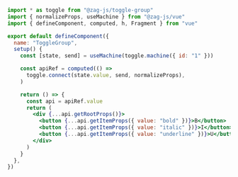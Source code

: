 ```jsx
import * as toggle from "@zag-js/toggle-group"
import { normalizeProps, useMachine } from "@zag-js/vue"
import { defineComponent, computed, h, Fragment } from "vue"

export default defineComponent({
  name: "ToggleGroup",
  setup() {
    const [state, send] = useMachine(toggle.machine({ id: "1" }))

    const apiRef = computed(() =>
      toggle.connect(state.value, send, normalizeProps),
    )

    return () => {
      const api = apiRef.value
      return (
        <div {...api.getRootProps()}>
          <button {...api.getItemProps({ value: "bold" })}>B</button>
          <button {...api.getItemProps({ value: "italic" })}>I</button>
          <button {...api.getItemProps({ value: "underline" })}>U</button>
        </div>
      )
    }
  },
})
```
